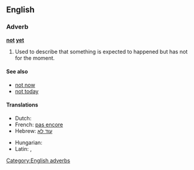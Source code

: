 ==English==

===Adverb===
'''[[not]] [[yet]]'''

# Used to describe that something is expected to happened but has not for the moment.

====See also====
* [[not now]]
* [[not today]]

====Translations====
{{trans-top|expected to happened but has not for the moment}}
* Dutch: {{t-|nl|nog niet}}
* French: [[pas encore]]
* Hebrew: [[עוד לא]]
{{trans-mid}}
* Hungarian: {{t|hu|még nem}}
* Latin: {{t+|la|nondum}}, {{t-|la|hauddum}}
{{trans-bottom}}

[[Category:English adverbs]]